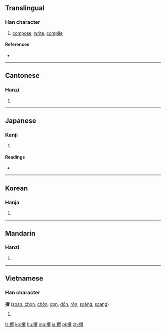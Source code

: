 ==Translingual==

===Han character===
{{Han char|rn=64|rad=手|as=12|sn=15|four=5708<sub>1</sub>|canj=手口山金 (QRUC)}}

# [[compose]], [[write]], [[compile]]

====References====
* {{Han ref|kx=0456.230|dkj=12753|dj=0805.160|hdz=31964.030|uh=64B0|ud=25776|bh=BCB6|bd=48310}}

----

==Cantonese==

===Hanzi===
{{yue-hanzi|jyut=|y=jaan6}}

# {{defn|lang=yue|sort=手12}}

----

==Japanese==

===Kanji===
{{ja-kanji|grade=|rs=手12}}

# {{defn|lang=ja|sort=手12}}

====Readings====
* {{ja-readings|on=[[さん]] (san), [[せん]] (sen)|kun=[[えらぶ]] (erabu)}}

----

==Korean==

===Hanja===
{{ko-hanja|hangeul=[[찬]], [[천]]|eumhun=|rv=chan, cheon|mr=ch'an, ch'ŏn|y=chan, chen}}

# {{defn|lang=ko|sort=手12}}

----

==Mandarin==

===Hanzi===
{{cmn-hanzi|pin=[[zhuàn]] ([[zhuan4]])|wg=chuan<sup>4</sup>}}

# {{defn|lang=cmn|sort=手12}}

----

==Vietnamese==

===Han character===
'''撰''' ([[soạn, chọn]], [[chộn]], [[dọn]], [[dốn]], [[rộn]], [[soảng]], [[soạng]])

# {{defn|lang=vi}}

[[fr:撰]]
[[ko:撰]]
[[hu:撰]]
[[mg:撰]]
[[ja:撰]]
[[pl:撰]]
[[zh:撰]]
